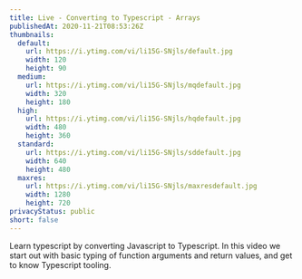 ```yaml
---
title: Live - Converting to Typescript - Arrays
publishedAt: 2020-11-21T08:53:26Z
thumbnails:
  default:
    url: https://i.ytimg.com/vi/li15G-SNjls/default.jpg
    width: 120
    height: 90
  medium:
    url: https://i.ytimg.com/vi/li15G-SNjls/mqdefault.jpg
    width: 320
    height: 180
  high:
    url: https://i.ytimg.com/vi/li15G-SNjls/hqdefault.jpg
    width: 480
    height: 360
  standard:
    url: https://i.ytimg.com/vi/li15G-SNjls/sddefault.jpg
    width: 640
    height: 480
  maxres:
    url: https://i.ytimg.com/vi/li15G-SNjls/maxresdefault.jpg
    width: 1280
    height: 720
privacyStatus: public
short: false
---
```

  
Learn typescript by converting Javascript to Typescript. In this video we start out with basic typing of function arguments and return values, and get to know Typescript tooling.
